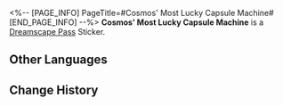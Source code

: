<%-- [PAGE_INFO]
PageTitle=#Cosmos' Most Lucky Capsule Machine#
[END_PAGE_INFO] --%>
{{Stub|Location information}}
{{Item Infobox
|id          = 223207
|image       = Dreamscape Pass Sticker Cosmos' Most Lucky Capsule Machine.png
|type        = Dreamscape Pass Sticker
|type2       = Amusing Ourselves to Death Stickers
|invCategory = 
|rarity      = 4
|effect      = Digital stickers that can be used to decorate the pages of the Dreamtour Handbook. They come in many different styles.
|description = 
|source1     = [[Visit the giant Golden Capsule Machine]]
}}
{{Description|Please don't make as lowly a wish as "get rich overnight."}}
'''Cosmos' Most Lucky Capsule Machine''' is a [[Dreamscape Pass]] Sticker.

==Other Languages==
{{Other Languages
|en   = Cosmos' Most Lucky Capsule Machine
|zhs  = 银河第一福星扭蛋
|zht  = 銀河第一福星扭蛋
|ja   = 銀河No.1幸運ガチャ
|ko   = 은하 제일 행운의 별 뽑기
|es   = Máquina de bolas más afortunada del cosmos
|fr   = Distributeur de capsules le plus chanceux de la galaxie
|ru   = Самый везучий гачапон
|th   = กาชาดาวนำโชค อันดับหนึ่งแห่งจักรวาล
|vi   = Quay Trứng May Mắn Nhất Ngân Hà
|de   = Glücklichste Kapseln des Universums
|id   = Mesin Kapsul Paling Beruntung di Galaksi
|pt   = Máquina de Cápsulas Mais Sortuda do Cosmos
}}

==Change History==
{{Change History|2.0}}